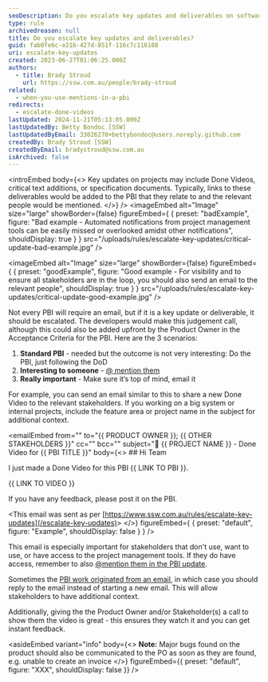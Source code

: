 ```yaml
---
seoDescription: Do you escalate key updates and deliverables on software development projects to ensure all stakeholders are informed?
type: rule
archivedreason: null
title: Do you escalate key updates and deliverables?
guid: fab0fe6c-e21b-427d-851f-116c7c116108
uri: escalate-key-updates
created: 2023-06-27T01:06:25.000Z
authors:
  - title: Brady Stroud
    url: https://ssw.com.au/people/brady-stroud
related:
  - when-you-use-mentions-in-a-pbi
redirects:
  - escalate-done-videos
lastUpdated: 2024-11-21T05:13:05.000Z
lastUpdatedBy: Betty Bondoc [SSW]
lastUpdatedByEmail: 33026270+bettybondoc@users.noreply.github.com
createdBy: Brady Stroud [SSW]
createdByEmail: bradystroud@ssw.com.au
isArchived: false
---
```


<introEmbed
  body={<>
Key updates on projects may include Done Videos, critical text additions, or specification documents. Typically, links to these deliverables would be added to the PBI that they relate to and the relevant people would be mentioned.
  </>}
/>
<imageEmbed
  alt="Image"
  size="large"
  showBorder={false}
  figureEmbed={ {
    preset: "badExample",
    figure: "Bad example - Automated notifications from project management tools can be easily missed or overlooked amidst other notifications",
    shouldDisplay: true
  } }
  src="/uploads/rules/escalate-key-updates/critical-update-bad-example.jpg"
/>

<imageEmbed
  alt="Image"
  size="large"
  showBorder={false}
  figureEmbed={ {
    preset: "goodExample",
    figure: "Good example - For visibility and to ensure all stakeholders are in the loop, you should also send an email to the relevant people",
    shouldDisplay: true
  } }
  src="/uploads/rules/escalate-key-updates/critical-update-good-example.jpg"
/>

Not every PBI will require an email, but if it is a key update or deliverable, it should be escalated. The developers would make this judgement call, although this could also be added upfront by the Product Owner in the Acceptance Criteria for the PBI. Here are the 3 scenarios:

1. **Standard PBI** - needed but the outcome is not very interesting: Do the PBI, just following the DoD
2. **Interesting to someone** - [@ mention them](/when-you-use-mentions-in-a-pbi)
3. **Really important** - Make sure it’s top of mind, email it

For example, you can send an email similar to this to share a new Done Video to the relevant stakeholders. If you working on a big system or internal projects, include the feature area or project name in the subject for additional context.

<emailEmbed
  from=""
  to="&#123;&#123; PRODUCT OWNER &#125;&#125;; &#123;&#123; OTHER STAKEHOLDERS &#125;&#125;"
  cc=""
  bcc=""
  subject="🎥 &#123;&#123; PROJECT NAME &#125;&#125; - Done Video for &#123;&#123; PBI TITLE &#125;&#125;"
  body={<>
    ## Hi Team

I just made a Done Video for this PBI &#123;&#123; LINK TO PBI &#125;&#125;.

&#123;&#123; LINK TO VIDEO &#125;&#125;

If you have any feedback, please post it on the PBI.

&lt;This email was sent as per [https://www.ssw.com.au/rules/escalate-key-updates](/escalate-key-updates)&gt;
  </>}
  figureEmbed={ {
    preset: "default",
    figure: "Example",
    shouldDisplay: false
  } }
/>

This email is especially important for stakeholders that don't use, want to use, or have access to the project management tools. If they do have access, remember to also [@mention them in the PBI update](/when-you-use-mentions-in-a-pbi).

Sometimes the [PBI work originated from an email](/turn-emails-into-pbis), in which case you should reply to the email instead of starting a new email. This will allow stakeholders to have additional context.

Additionally, giving the the Product Owner and/or Stakeholder(s) a call to show them the video is great - this ensures they watch it and you can get instant feedback.

<asideEmbed
  variant="info"
  body={<>
    **Note:**
Major bugs found on the product should also be communicated to the PO as soon as they are found, e.g. unable to create an invoice
  </>}
  figureEmbed={{
    preset: "default",
    figure: "XXX",
    shouldDisplay: false
  }}
/>
